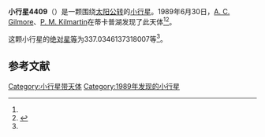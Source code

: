 {{Infobox planet
| bgcolour = #FFFFC0
| name = 4409 Kissling
| symbol = 
| image = 
| caption = 
| discovery = yes
| discovery_ref = 
| discoverer = [[A._C._Gilmore|A. C. Gilmore]]、[[P._M._Kilmartin|P. M. Kilmartin]]
| discovery_site = [[蒂卡普湖|蒂卡普湖]] 
| discovered = 1989年6月30日
| designations = yes
| mp_name = 
| named_after = 
| alt_names = 1989 MD/ 1964 VD2 / 1980 XR1 / 1985 VH1
| mp_category = [[主带小行星|主带小行星]]
| orbit_ref = <ref name="a">[http://ssd.jpl.nasa.gov/sbdb.cgi?sstr=4409 4409 Kissling] {{Wayback|url=http://ssd.jpl.nasa.gov/sbdb.cgi?sstr=4409 |date=20201124005118 }}，小行星數據庫瀏覽器（JPL Small-Body Database Browser）－[[美国国家航空航天局|美国国家航空航天局]]喷气推进实验室</ref>
| epoch = 2456400.5 (2013年4月18日更新)
| aphelion = {{convert|3.334057990226206|AU|km|3|abbr=on|lk=out}}
| perihelion = {{convert|2.741608133518835|AU|km|3|abbr=on}}
| semimajor = {{convert|3.03783306187252|AU|km|3|abbr=on}}
| eccentricity = 0.097511918
| period = 1933.945733 [[日|日]]<br />5.29[[儒略年|儒略年]]
| avg_speed = 
| inclination = 5.35151153935606
| asc_node = 349.0267342694939
| mean_anomaly = 
| arg_peri = 337.0346137318007
| satellites = 
| physical_characteristics = yes
| dimensions = 
| mass = 
| density = 
| surface_grav = 
| escape_velocity = 
| sidereal_day = 
| axial_tilt = 
| pole_ecliptic_lat = 
| pole_ecliptic_lon = 
| albedo = 
| temperatures= 
| temp_name1 = 
| mean_temp_1 = 
| max_temp_1 = 
| temp_name2 = 
| max_temp_2 = 
| spectral_type = 
| abs_magnitude = 337.0346137318007
}}

'''小行星4409'''（{{lang-en|4409 Kissling}}）是一颗围绕[[太阳|太阳]][[公转|公转]]的[[小行星|小行星]]。1989年6月30日，[[A._C._Gilmore|A. C. Gilmore]]、[[P._M._Kilmartin|P. M. Kilmartin]]在蒂卡普湖发现了此天体<ref name="a" /><ref>{{cite news|title=小行星列表|url=http://cfa-www.harvard.edu/iau/lists/NumberedMPs.txt|accessdate=2013-07-08|newspaper=哈佛大学|archive-date=2008-05-17|archive-url=https://web.archive.org/web/20080517010638/http://cfa-www.harvard.edu/iau/lists/NumberedMPs.txt|dead-url=no}}</ref>。

这颗小行星的[[绝对星等|绝对星等]]为337.0346137318007等<ref name="a" />。

==参考文献==
{{reflist}}
{{Minor Planet Number|[[小行星4408|小行星4408]]|[[小行星4410|小行星4410]]}}

{{小天体}}

[[Category:小行星带天体|Category:小行星带天体]]
[[Category:1989年发现的小行星|Category:1989年发现的小行星]]

{{asteroid-stub}}